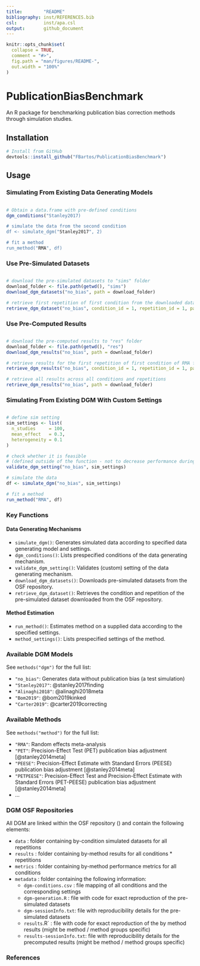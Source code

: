 ```yaml
---
title:        "README"
bibliography: inst/REFERENCES.bib
csl:          inst/apa.csl
output:       github_document
---
```


<!-- README.md is generated from README.Rmd. Please edit that file -->

```r
knitr::opts_chunk$set(
  collapse = TRUE,
  comment = "#>",
  fig.path = "man/figures/README-",
  out.width = "100%"
)
```

# PublicationBiasBenchmark

An R package for benchmarking publication bias correction methods through simulation studies.

## Installation

```r
# Install from GitHub
devtools::install_github("FBartos/PublicationBiasBenchmark")
```

## Usage


### Simulating From Existing Data Generating Models

```r

# Obtain a data.frame with pre-defined conditions
dgm_conditions("Stanley2017)

# simulate the data from the second condition
df <- simulate_dgm("Stanley2017", 2)

# fit a method
run_method("RMA", df)
```


### Use Pre-Simulated Datasets

```r 

# download the pre-simulated datasets to "sims" folder
download_folder <- file.path(getwd(), "sims")
download_dgm_datasets("no_bias", path = download_folder)

# retrieve first repetition of first condition from the downloaded datasets
retrieve_dgm_dataset("no_bias", condition_id = 1, repetition_id = 1, path = download_folder)

```

### Use Pre-Computed Results

```r 

# download the pre-computed results to "res" folder
download_folder <- file.path(getwd(), "res")
download_dgm_results("no_bias", path = download_folder)

# retrieve results for the first repetition of first condition of RMA from the downloaded results
retrieve_dgm_results("no_bias", condition_id = 1, repetition_id = 1, path = download_folder)

# retrieve all results across all conditions and repetitions
retrieve_dgm_results("no_bias", path = download_folder)

```

### Simulating From Existing DGM With Custom Settings

```r

# define sim setting
sim_settings <- list(
  n_studies     = 100,
  mean_effect   = 0.3,
  heterogeneity = 0.1
)

# check whether it is feasible
# (defined outside of the function - not to decrease performance during simulation)
validate_dgm_setting("no_bias", sim_settings)

# simulate the data
df <- simulate_dgm("no_bias", sim_settings)

# fit a method
run_method("RMA", df)
```

### Key Functions

#### Data Generating Mechanisms
- `simulate_dgm()`: Generates simulated data according to specified data generating model and settings.
- `dgm_conditions()`: Lists prespecified conditions of the data generating mechanism.
- `validate_dgm_setting()`: Validates (custom) setting of the data generating mechanism.
- `download_dgm_datasets()`: Downloads pre-simulated datasets from the OSF repository.
- `retrieve_dgm_dataset()`: Retrieves the condition and repetition of the pre-simulated dataset downloaded from the OSF repository.

#### Method Estimation
- `run_method()`: Estimates method on a supplied data according to the specified settings.
- `method_settings()`: Lists prespecified settings of the method.

### Available DGM Models

See `methods("dgm")` for the full list:

- `"no_bias"`: Generates data without publication bias (a test simulation)
- `"Stanley2017"`: @stanley2017finding
- `"Alinaghi2018"`: @alinaghi2018meta
- `"Bom2019"`: @bom2019kinked
- `"Carter2019"`: @carter2019correcting

### Available Methods

See `methods("method")` for the full list:

- `"RMA"`: Random effects meta-analysis
- `"PET"`: Precision-Effect Test (PET) publication bias adjustment [@stanley2014meta]
- `"PEESE"`: Precision-Effect Estimate with Standard Errors (PEESE) publication bias adjustment [@stanley2014meta]
- `"PETPEESE"`: Precision-Effect Test and Precision-Effect Estimate with Standard Errors (PET-PEESE) publication bias adjustment [@stanley2014meta]
- ...

### DGM OSF Repositories
All DGM are linked within the OSF repository () and contain the following elements:

- `data` : folder containing by-condition simulated datasets for all repetitions
- `results` : folder containing by-method results for all conditions * repetitions
- `metrics` : folder containing by-method performance metrics for all conditions 
- `metadata` : folder containing the following information:
  - `dgm-conditions.csv` : file mapping of all conditions and the corresponding settings
  - `dgm-generation.R` : file with code for exact reproduction of the pre-simulated datasets
  - `dgm-sessionInfo.txt`: file with reproducibility details for the pre-simulated datasets
  - `results`.R` : file with code for exact reproduction of the by method results (might be method / method groups specific)
  - `results-sessionInfo.txt`: file with reproducibility details for the precomputed results (might be method / method groups specific)

### References
